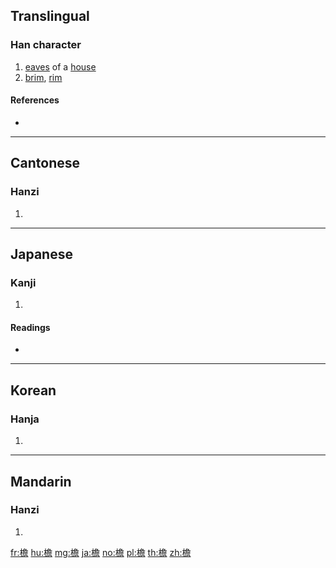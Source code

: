 ==Translingual==

===Han character===
{{Han char|rn=75|rad=木|as=13|sn=17|four=47961|canj=DNCR|ids=⿰木詹}}

# [[eave]]s of a [[house]]
# [[brim]], [[rim]]

====References====
* {{Han ref|kx=0556.270|dkj=15659|dj=0946.030|hdz=21304.040|uh=6A90|ud=27280|bh=C0D1|bd=49361}}

----

==Cantonese==

===Hanzi===
{{yue-hanzi|jyut=|y=gim2}}

# {{defn|lang=yue|sort=木13}}

----

==Japanese==

===Kanji===
{{ja-kanji|grade=|rs=木13}}

# {{defn|lang=ja|sort=木13}}

====Readings====
* {{ja-readings|on=[[えん]] (en), [[たん]] (tan)|kun=[[ひさし]] (hisashi)}}

----

==Korean==

===Hanja===
{{ko-hanja|hangeul=첨|eumhun=|rv=cheom|mr=ch'ŏm|y=chem}}

# {{defn|lang=ko|sort=木13}}

----

==Mandarin==

===Hanzi===
{{cmn-hanzi|pin=[[dān]] ([[dan1]]), [[yán]] ([[yan2]])|wg=tan<sup>1</sup>, yen<sup>2</sup>}}

# {{defn|lang=cmn|sort=木13}}

[[fr:檐]]
[[hu:檐]]
[[mg:檐]]
[[ja:檐]]
[[no:檐]]
[[pl:檐]]
[[th:檐]]
[[zh:檐]]